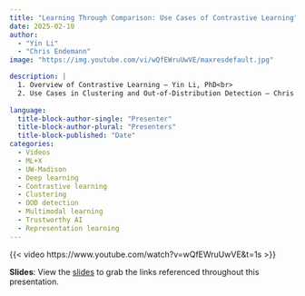```yaml
---
title: "Learning Through Comparison: Use Cases of Contrastive Learning"
date: 2025-02-10
author: 
  - "Yin Li"
  - "Chris Endemann"
image: "https://img.youtube.com/vi/wQfEWruUwVE/maxresdefault.jpg"

description: |
  1. Overview of Contrastive Learning — Yin Li, PhD<br>
  2. Use Cases in Clustering and Out-of-Distribution Detection — Chris Endemann
  
language: 
  title-block-author-single: "Presenter"
  title-block-author-plural: "Presenters"
  title-block-published: "Date"
categories:
  - Videos
  - ML+X
  - UW-Madison
  - Deep learning
  - Contrastive learning
  - Clustering
  - OOD detection
  - Multimodal learning
  - Trustworthy AI
  - Representation learning
---
```


{{< video https://www.youtube.com/watch?v=wQfEWruUwVE&t=1s >}}

**Slides**: View the [slides](https://docs.google.com/presentation/d/1R4RtFtzYRLrvWfWcXeV688vq0sjikosq7Qw9auOyJ1c/edit?usp=sharing) to grab the links referenced throughout this presentation.
